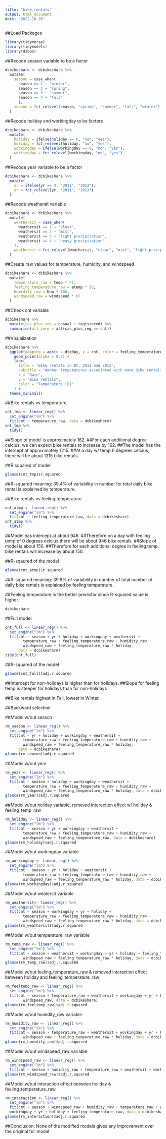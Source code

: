 ```yaml
---
title: "bike_rentals"
output: html_document
date: "2022-10-26"
---
```

##Load Packages
```r
library(tidyverse)
library(tidymodels)
library(dsbox)
```

##Recode season variable to be a factor
```r
dcbikeshare <- dcbikeshare %>%
  mutate(
    season = case_when(
      season == 1 ~ "winter",
      season == 2 ~ "spring",
      season == 3 ~ "summer",
      season == 4 ~ "fall"
      ),
    season = fct_relevel(season, "spring", "summer", "fall", "winter")
  )
```

##Recode holiday and workingday to be factors
```r
dcbikeshare <- dcbikeshare %>%
  mutate(
    holiday = ifelse(holiday == 0, "no", "yes"),      
    holiday = fct_relevel(holiday, "no", "yes"),    
    workingday = ifelse(workingday == 0, "no", "yes"),
    workingday = fct_relevel(workingday, "no", "yes")
  )
```

##Recode year variable to be a factor
```r
dcbikeshare <- dcbikeshare %>%
  mutate(
    yr = ifelse(yr == 0, "2011", "2012"),
    yr = fct_relevel(yr, "2011", "2012")
  )
```

##Recode weathersit variable
```r
dcbikeshare <- dcbikeshare %>%
  mutate(
    weathersit = case_when(
      weathersit == 1 ~ "clear",
      weathersit == 2 ~ "mist",
      weathersit == 3 ~ "light precipitation",
      weathersit == 4 ~ "heavy precipitation"
    ),
    weathersit = fct_relevel(weathersit, "clear", "mist", "light precipitation", "heavy precipitation")
  )
```

##Create raw values for temperature, humidity, and windspeed
```r
dcbikeshare <- dcbikeshare %>%
  mutate(
    temperature_raw = temp * 41,
    feeling_temperature_raw = atemp * 50,
    humidity_raw = hum * 100,
    windspeed_raw = windspeed * 67
  )
```

##Check cnt variable
```r
dcbikeshare %>%
  mutate(cas_plus_reg = casual + registered) %>%
  summarise(all_zero = all(cas_plus_reg == cnt))
```

##Visualization
```r
dcbikeshare %>%
  ggplot(mapping = aes(x = dteday, y = cnt, color = feeling_temperature_raw)) +
    geom_point(alpha = 0.7) +
    labs(
      title = "Bike rentals in DC, 2011 and 2012",
      subtitle = "Warmer temperatures associated with more bike rentals",
      x = "Date",
      y = "Bike rentals",
      color = "Temperature (C)"
    ) +
  theme_minimal()
```

##Bike rentals vs temperature
```r
cnt_tmp <- linear_reg() %>%
  set_engine("lm") %>%
  fit(cnt ~ temperature_raw, data = dcbikeshare)
cnt_tmp %>%
  tidy()
```
##Slope of model is approximately 162.
##For each additional degree celcius, we can expect bike rentals to increase by 162.
##The model has the intercept at approximately 1215.
##At a day w/ temp 0 degrees celcius, there will be about 1215 bike rentals. 

##R squared of model
```r
glance(cnt_tmp)$r.squared
```
##R-squared meaning: 39.4% of variability in number for total daily bike rental is explained by temperature.

##Bike rentals vs feeling temperature
```r
cnt_atmp <- linear_reg() %>%
  set_engine("lm") %>%
  fit(cnt ~ feeling_temperature_raw, data = dcbikeshare)
cnt_atmp %>%
  tidy()
```
##Model has intercept at about 946.
##Therefore on a day with feeling temp of 0 degrees celcius there will be about 946 bike rentals.
##Slope of model is about 150.
##Therefore for each additional degree in feeling temp, bike rentals will increase by about 150.

##R-sqaured of the model
```r
glance(cnt_atmp)$r.squared
```
##R-squared meaning: 39.8% of variability in number of total number of daily bike rentals is explained by feeling temperature.

##Feeling temperature is the better predictor since R-squared value is higher. 

```r
dcbikeshare
```


##Full model
```r
cnt_full <- linear_reg() %>%
  set_engine("lm") %>%
  fit(cnt ~ season + yr + holiday + workingday + weathersit +
        temperature_raw + feeling_temperature_raw + humidity_raw + 
        windspeed_raw + feeling_temperature_raw * holiday, 
      data = dcbikeshare)
tidy(cnt_full)
```

##R-squared of the model
```r
glance(cnt_full)$adj.r.squared
```
##Intercept for non-holidays is higher than for holidays.
##Slope for feeling temp is steeper for holidays than for non-holidays

##Bike rentals highest in Fall, lowest in Winter.

##Backward selection

##Model w/out season
```r
rm_season <- linear_reg() %>%
  set_engine("lm") %>%
  fit(cnt ~ yr + holiday + workingday + weathersit +
        temperature_raw + feeling_temperature_raw + humidity_raw +
        windspeed_raw + feeling_temperature_raw * holiday, 
      data = dcbikeshare)
glance(rm_season)$adj.r.squared
```

##Model w/out year
```r
rm_year <- linear_reg() %>%
  set_engine("lm") %>%
  fit(cnt ~ season + holiday + workingday + weathersit +
        temperature_raw + feeling_temperature_raw + humidity_raw +
        windspeed_raw + feeling_temperature_raw * holiday, data = dcbikeshare)
glance(rm_year)$adj.r.squared
```

##Model w/out holiday variable, removed interaction effect w/ holiday & feeling_temp_raw
```r
rm_holiday <- linear_reg() %>%
  set_engine("lm") %>%
  fit(cnt ~ season + yr + workingday + weathersit +
        temperature_raw + feeling_temperature_raw + humidity_raw +
        windspeed_raw + feeling_temperature_raw, data = dcbikeshare)
glance(rm_holiday)$adj.r.squared
```

##Model w/out workingday variable
```r
rm_workingday <- linear_reg() %>%
  set_engine("lm") %>%
  fit(cnt ~ season + yr + holiday + weathersit +
        temperature_raw + feeling_temperature_raw + humidity_raw +
        windspeed_raw + feeling_temperature_raw * holiday, data = dcbikeshare)
glance(rm_workingday)$adj.r.squared
```

##Model w/out weatersit variable
```r
rm_weathersit<- linear_reg() %>%
  set_engine("lm") %>%
  fit(cnt ~ season + workingday + yr + holiday +
        temperature_raw + feeling_temperature_raw + humidity_raw +
        windspeed_raw + feeling_temperature_raw * holiday, data = dcbikeshare)
glance(rm_weathersit)$adj.r.squared
```

##Model w/out temperature_raw variable
```r
rm_temp_raw <- linear_reg() %>%
  set_engine("lm") %>%
  fit(cnt ~ season + weathersit + workingday + yr + holiday + feeling_temperature_raw + humidity_raw +
        windspeed_raw + feeling_temperature_raw * holiday, data = dcbikeshare)
glance(rm_temp_raw)$adj.r.squared
```

##Model w/out feeling_temperature_raw & removed interaction effect between holiday and feeling_temperature_raw
```r
rm_feeltemp_raw <- linear_reg() %>%
  set_engine("lm") %>%
  fit(cnt ~ season + temperature_raw + weathersit + workingday + yr + holiday + humidity_raw +
        windspeed_raw, data = dcbikeshare)
glance(rm_feeltemp_raw)$adj.r.squared
```

##Model w/out humidity_raw variable
```r
rm_humidity_raw <- linear_reg() %>%
  set_engine("lm") %>%
  fit(cnt ~ season + temperature_raw + weathersit + workingday + yr + holiday + feeling_temperature_raw +
        windspeed_raw + feeling_temperature_raw * holiday, data = dcbikeshare)
glance(rm_humidity_raw)$adj.r.squared
```

##Model w/out windspeed_raw variable
```r
rm_windspeed_raw <- linear_reg() %>%
  set_engine("lm") %>%
  fit(cnt ~ season + humidity_raw + temperature_raw + weathersit + workingday + yr + holiday + feeling_temperature_raw + feeling_temperature_raw * holiday, data = dcbikeshare)
glance(rm_windspeed_raw)$adj.r.squared
```

##Model w/out interaction effect between holiday & feeling_temperature_raw
```r
rm_interaction <- linear_reg() %>%
  set_engine("lm") %>%
  fit(cnt ~ season + windspeed_raw + humidity_raw + temperature_raw + weathersit + 
  workingday + yr + holiday + feeling_temperature_raw, data = dcbikeshare)
glance(rm_interaction)$adj.r.squared
```

##Conclusion: None of the modified models gives any improvement over the original full model
